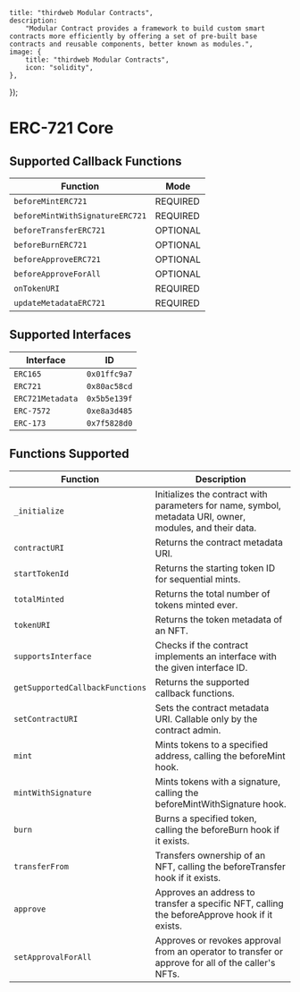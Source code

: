
    title: "thirdweb Modular Contracts",
    description:
        "Modular Contract provides a framework to build custom smart contracts more efficiently by offering a set of pre-built base contracts and reusable components, better known as modules.",
    image: {
        title: "thirdweb Modular Contracts",
        icon: "solidity",
    },
});

# ERC-721 Core

## Supported Callback Functions

| Function                          | Mode      |
|-----------------------------------|-----------|
| `beforeMintERC721`                | REQUIRED  |
| `beforeMintWithSignatureERC721`   | REQUIRED  |
| `beforeTransferERC721`            | OPTIONAL  |
| `beforeBurnERC721`                | OPTIONAL  |
| `beforeApproveERC721`             | OPTIONAL  |
| `beforeApproveForAll`             | OPTIONAL  |
| `onTokenURI`                      | REQUIRED  |
| `updateMetadataERC721`            | REQUIRED  |

## Supported Interfaces

| Interface        | ID              |
|------------------|-----------------|
| `ERC165`         | `0x01ffc9a7`    |
| `ERC721`         | `0x80ac58cd`    |
| `ERC721Metadata` | `0x5b5e139f`    |
| `ERC-7572`       | `0xe8a3d485`    |
| `ERC-173`        | `0x7f5828d0`    |

## Functions Supported

| Function                | Description                                                                 |
|-------------------------|-----------------------------------------------------------------------------|
| `_initialize`           | Initializes the contract with parameters for name, symbol, metadata URI, owner, modules, and their data. |
| `contractURI`           | Returns the contract metadata URI.                                          |
| `startTokenId`          | Returns the starting token ID for sequential mints.                         |
| `totalMinted`           | Returns the total number of tokens minted ever.                             |
| `tokenURI`              | Returns the token metadata of an NFT.                                       |
| `supportsInterface`     | Checks if the contract implements an interface with the given interface ID. |
| `getSupportedCallbackFunctions` | Returns the supported callback functions.                      |
| `setContractURI`        | Sets the contract metadata URI. Callable only by the contract admin.        |
| `mint`                  | Mints tokens to a specified address, calling the beforeMint hook.           |
| `mintWithSignature`     | Mints tokens with a signature, calling the beforeMintWithSignature hook.    |
| `burn`                  | Burns a specified token, calling the beforeBurn hook if it exists.          |
| `transferFrom`          | Transfers ownership of an NFT, calling the beforeTransfer hook if it exists.|
| `approve`               | Approves an address to transfer a specific NFT, calling the beforeApprove hook if it exists. |
| `setApprovalForAll`     | Approves or revokes approval from an operator to transfer or approve for all of the caller's NFTs. |
